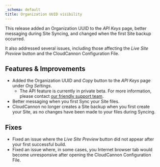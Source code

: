 ```yaml
---
_schema: default
title: Organization UUID visibility
---
```

This release added an Organization UUID to the *API Keys* page, better messaging during Site Syncing, and changed when the first Site backup occurred.

It also addressed several issues, including those affecting the *Live Site Preview* button and the CloudCannon Configuration File.

## Features & Improvements

* Added the Organization UUID and *Copy* button to the *API Keys* page under *Org Settings*.
  * The API feature is currently in private beta. For more information, please contact [our friendly support team](/support/).
* Better messaging when you first Sync your Site files.
* CloudCannon no longer creates a Site backup when you first create your Site, as no changes have been made to your files during Syncing.

## Fixes

* Fixed an issue where the *Live Site Preview* button did not appear after your first successful build.
* Fixed an issue where, in some cases, you Internet browser tab would become unresponsive after opening the CloudCannon Configuration File.